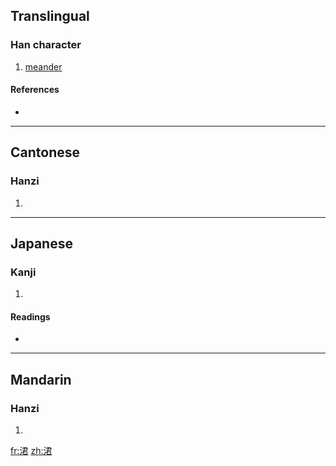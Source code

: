==Translingual==

===Han character===
{{Han char|rn=85|rad=水|as=07|sn=10|four=3716<sub>7</sub>|canj=水尸大口 (ESKR)}}

# [[meander]]

====References====
* {{Han ref|kx=0627.010|dkj=17540|dj=1029.050|hdz=31635.030|uh=6D92|ud=28050|bh=D24B|bd=53835}}

----

==Cantonese==

===Hanzi===
{{yue-hanzi|jyut=|y=wan1}}

# {{defn|Cantonese|sort=水07}}

----

==Japanese==

===Kanji===
{{ja-kanji|grade=|rs=水07}}

# {{defn|Japanese|sort=水07}}

====Readings====
* {{ja-readings|on=[[とん]] (ton), [[いん]] (in), [[きん]] (kin)|kun=[[はく]] (haku)}}

----

==Mandarin==

===Hanzi===
{{cmn-hanzi|pin=[[tūn]] ([[tun1]]), [[xuàn]] ([[xuan4]]), [[yuàn]] ([[yuan4]])|wg=t'un<sup>1</sup>, hsüan<sup>4</sup>, yüan<sup>4</sup>}}

# {{defn|Mandarin|sort=水07}}

[[fr:涒]]
[[zh:涒]]